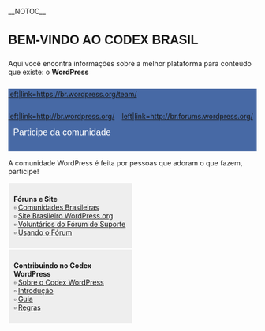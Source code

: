 {{DISPLAYTITLE:<span style="display: none"></span>}}
__NOTOC__



<h2 style="text-transform:uppercase;font-size:1.8em;border:none;font-weight:bold;font-family:arial">Bem-vindo ao Codex Brasil</h2> 
<p style="font-size:1.2em;border:none;font-family:arial;">Aqui você encontra informações sobre a melhor plataforma para conteúdo que existe: o <span style="font-weight:bold">WordPress</span></p>
<div style="margin:0 15px 0 0;float:left">[[image:btn1.png|left|link=https://br.wordpress.org/team/]]</div>
<div style="margin:0 15px 0 0;float:left">[[image:btn2.png|left|link=http://br.wordpress.org/]]</div>
<div style="float:left">[[image:btn3.png|left|link=http://br.forums.wordpress.org/]]</div>




{{Caixa-full|
O software WordPress|
{{Caixa-inner|
'''Sobre'''
*[[pt-br:WordPress|O que é o WordPress]]
*[[pt-br:WordPress#Software_WordPress_X_WordPress.com|Software WordPress X WordPress.com]]
*[[pt-br:Características do WordPress|Características]]
*[[pt-br:WordPress#Licença_Plataforma_e_Filosofia|Licença, Plataforma e Filosofia]]

'''Instalação'''
*[[pt-br:Instalando o WordPress|Instalando o WordPress]]
*[[pt-br:Instalando o WordPress Localmente|Instalando Localmente]]
*[[pt-br:Importando Conteúdo|Importando Conteúdo de outro serviço]]
*[[pt-br:FAQ Instalação|FAQ sobre a Instalação]]
}}
O software WordPress é uma poderosa plataforma de publicação pessoal que vem com um grande conjunto de recursos para tornar sua experiência de publicação, fácil, agradável e o mais atrativa possível. 

Este é o mesmo software usado no serviço de blogs wordpress.com e sua prinpicial diferença entre o serviço de blogs é que você é livre para modificar o software e todos os seus componentes livremente.

Para usar o software WordPress, você precisa de um serviço de hospedagem que tenha suporte a ele, alguns até têm recursos de instalação automática, mas se não tiver, não há o que se preocupar: é muito fácil intalá-lo.
}}
{{Caixa-full|
Usando o WordPress|
{{Caixa-inner|
'''Atividades comuns'''
*[[pt-br:Escrevendo Posts|Crie Posts]]
*[[pt-br:Criando Páginas|Crie Páginas]]
*[[pt-br:Inserindo Imagens em Posts e Páginas|Use Imagens]]
*[[pt-br:Incorporados|Insira Vídeos]]
*[[pt-br:Shortcode Gallery|Galeria de Imagens]]
*[[pt-br:Painéis de Administração|Conheça os Painéis]]
*[[pt-br:Widgets em Temas|Widgets em Temas]]
*[[pt-br:Moderação de Comentários|Gerencie Comentários]]
*[[pt-br:Usando Smilies|Smilies ou Emoticons]]
*[[pt-br:Cabeçalhos Personalizados|Cabeçalhos Personalizados]]
}}
Após ter seu WordPress instalado e funcionando, é hora de criar o conteúdo do seu site. Você vai descobrir como '''a maioria dos recursos de edição já estão disponível no WordPress'''.

Você pode inserir imagens e ajustá-las em seu texto, mostrar uma galeria de miniaturas dentro do post ou página, incorporar vídeos, criar páginas estáticas, usar widgets para inserir componentes extras ao site e muitos outros recursos. 
}}
{{Caixa-full|
Recursos WordPress|
{{Caixa-inner|
'''Ferramentas'''
*[[pt-br:Atalhos de Teclado|Atalhos de Teclado]]
*[[pt-br:Cliente de Weblog|Clientes de Weblog]]
*[[pt-br:Publique Isso|Publique Isso]]
*[[pt-br:Publicando por Email|Publicando por Email]]
*[[pt-br:Feeds no WordPress|Feeds no WordPress]]
}}
Para ajudá-lo a criar e manter seu conteúdo em ordem, o WordPress dispõe de recursos adicionais como: teclas de atalho, publicação a partir de seu computador, através de clientes de publicação, e outras configurações.
}}
{{Caixa-full|
Personalize & Estenda|
{{Caixa-inner|
'''Temas'''
*[[pt-br:Usando Temas|Temas WordPress]]
*[[pt-br:Modelos de Páginas|Modelos de Páginas]]
*[[pt-br:Temas Filhos|Temas Filhos]]
*[[pt-br:Frameworks de Temas|Frameworks de Temas]]
*[[pt-br:Hierarquia de Modelos Wordpress|Hierarquia de Modelos Wordpress]]
'''Plugins'''
*[[pt-br:Usando Plugins|Plugins WordPress]]
*[[pt-br:HTML ISO-8859-1|Tabela HTML ISO-8859-1]]
*[[pt-br:Suporte XML-RPC|Suporte XML-RPC]]
*[[pt-br:Escrevendo um Plugin|Escrevendo um Plugin]]
}}
Você pode deixar seu site com o visual e os recursos que quiser através de '''Temas''' e '''Plugins'''. 

O [http://wordpress.org/extend/plugins Diretório de Plugins WordPress] contém mais de 10.000 plugins gratuitos para adicionar os mais diferentes recursos ao seu site como sistemas de votação, avaliação, slider de imagens, chat em tempo real, mecanismos de busca avançado e tudo o mais que imaginar.

O [http://wordpress.org/extend/themes Diretório de Temas WordPress] contém somente temas gratuitos testados e aprovados por um time de especialistas, para garantir que seu site não só seja bonito mas também funcional e seguro.

E se você já está a passo alé, poderá criar seus próprios temas e plugins, estendo o uso do WordPress para o que quiser.
}}
{{Caixa-full|
Soluções para Problemas|
{{Caixa-inner|
'''Perguntas & Respostas'''
*[[pt-br:FAQ Instalação|Instalação]]
*[[pt-br:FAQ Layout e Design|Layout e Design]]
*[[pt-br:FAQ Resolvendo Problemas|Resolvendo Problemas]]
*[[pt-br:FAQ Segurança|Segurança no WordPress]]
*[[pt-br:FAQ sobre backups|Backups do WordPress]]
*[[pt-br:FAQ Tópicos Avançados|Tópicos Avançados]]
*[[pt-br:FAQ Tópicos do Fórum|Tópicos comuns no Fórum]]
}}
A maioria dos problemas encontrados no WordPress são relacionados ao servidor, é comum os servidores limitarem o uso de memória ao PHP ou não possuírem versões mais recentes de seus sistemas.

Para estes e outros casos ocasionais, consulte os artigos com Perguntas e Respostas comuns e se isso não ajudar, entre no [http://br.forums.wordpress.org Fórum de Suporte Oficial], sempre tem alguém disponível para ajudá-lo, não se esqueça de ler as [[pt-br:Usando o Fórum de Suporte|Regras do Fórum]].
}}

<h2 style="border:none;font:normal 18px arial;padding:10px;background:#4769A5;color:#fff">Participe da comunidade</h2>
A comunidade WordPress é feita por pessoas que adoram o que fazem, participe!

<div style="padding:10px; width:45.6%;float:left;margin:0 20px 0 0;border:1px solid #fff; background: #eee;">
'''Fóruns e Site'''<br>
▫ [http://codex.wordpress.org/pt-br:Comunidade_WordPress Comunidades Brasileiras]<br>
▫ [http://br.wordpress.org/ Site Brasileiro WordPress.org]<br>
▫ [[pt-br:Voluntários do Fórum de Suporte|Voluntários do Fórum de Suporte]]<br>
▫ [[pt-br:Usando o Fórum de Suporte|Usando o Fórum]]<br>
</div>

<div style="padding:10px; width:45.6%;float:left;margin:0;border:1px solid #fff; background: #eee;">
'''Contribuindo no Codex WordPress'''<br>
▫ [[pt-br:Codex:Introdução|Sobre o Codex WordPress]]<br>
▫ [[pt-br:Codex:Introdução|Introdução]]<br>
▫ [[pt-br:Codex:Guia|Guia]]<br>
▫ [[pt-br:Codex:Regras|Regras]]
</div>


{{Codex-pt}}
{{Languages|
{{en}}
{{ar}}
{{bg}}
{{cs}}
{{de}}
{{es}}
{{fi}}
{{fr}}
{{he}}
{{hu}}
{{id}}
{{it}}
{{ja/top}}
{{ka}}
{{ko}}
{{lo}}
{{nl}}
{{pl}}
{{pt}}
{{pt-br}} 
{{ru}}
{{ro}}
{{sk}}
{{sl}}
{{sq}}
{{sv}}
{{th}}
{{tr}}
{{vi}}
{{zh-cn| WordPress 官方中文文档}}
{{zh-tw}}
}}